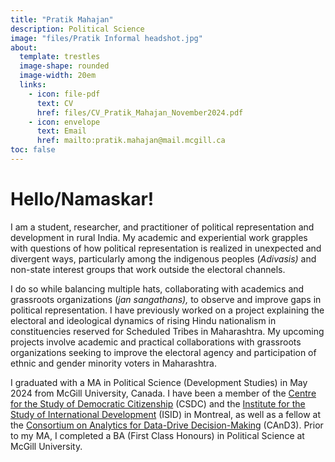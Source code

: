 ---
title: "Pratik Mahajan"
description: Political Science 
image: "files/Pratik Informal headshot.jpg"
about: 
  template: trestles
  image-shape: rounded
  image-width: 20em
  links:
    - icon: file-pdf
      text: CV
      href: files/CV_Pratik_Mahajan_November2024.pdf
    - icon: envelope
      text: Email
      href: mailto:pratik.mahajan@mail.mcgill.ca
toc: false
---

# Hello/Namaskar!

I am a student, researcher, and practitioner of political representation and development in rural India. My academic and experiential work grapples with questions of how political representation is realized in unexpected and divergent ways, particularly among the indigenous peoples (*Adivasis)* and non-state interest groups that work outside the electoral channels.

I do so while balancing multiple hats, collaborating with academics and grassroots organizations (*jan sangathans),* to observe and improve gaps in political representation. I have previously worked on a project explaining the electoral and ideological dynamics of rising Hindu nationalism in constituencies reserved for Scheduled Tribes in Maharashtra. My upcoming projects involve academic and practical collaborations with grassroots organizations seeking to improve the electoral agency and participation of ethnic and gender minority voters in Maharashtra.

I graduated with a MA in Political Science (Development Studies) in May 2024 from McGill University, Canada. I have been a member of the [Centre for the Study of Democratic Citizenship](https://csdc-cecd.ca/) (CSDC) and the [Institute for the Study of International Development](https://www.mcgill.ca/isid/) (ISID) in Montreal, as well as a fellow at the [Consortium on Analytics for Data-Drive Decision-Making](https://www.mcgill.ca/cand3/) (CAnD3). Prior to my MA, I completed a BA (First Class Honours) in Political Science at McGill University.
